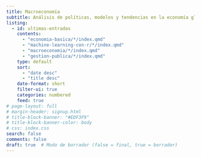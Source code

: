 ```yaml
---
title: Macroeconomía
subtitle: Análisis de políticas, modelos y tendencias en la economía global.
listing:
  - id: ultimas-entradas
    contents: 
      - "economia-basica/*/index.qmd"
      - "machine-learning-con-r/*/index.qmd"
      - "macroeconomia/*/index.qmd"
      - "gestion-publica/*/index.qmd"
    type: default
    sort: 
      - "date desc"
      - "title desc"
    date-format: short
    filter-ui: true
    categories: numbered
    feed: true
# page-layout: full
# margin-header: signup.html
# title-block-banner: "#EDF3F9"
# title-block-banner-color: body
# css: index.css
search: false
comments: false
draft: true  # Modo de borrador (false = final, true = borrador)
---
```


